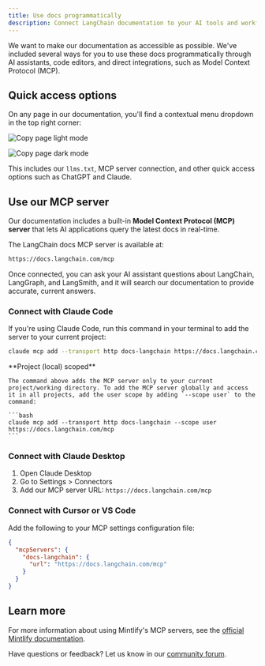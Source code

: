 ```yaml
---
title: Use docs programmatically
description: Connect LangChain documentation to your AI tools and workflows
---
```


We want to make our documentation as accessible as possible. We've included several ways for you to use these docs programmatically through AI assistants, code editors, and direct integrations, such as Model Context Protocol (MCP).

## Quick access options

On any page in our documentation, you'll find a contextual menu dropdown in the top right corner:

<img
    className="block dark:hidden"
    src="/images/copy-page-light.png"
    alt="Copy page light mode"
/>

<img
    className="hidden dark:block"
    src="/images/copy-page-dark.png"
    alt="Copy page dark mode"
/>

This includes our `llms.txt`, MCP server connection, and other quick access options such as ChatGPT and Claude.

## Use our MCP server

Our documentation includes a built-in **Model Context Protocol (MCP) server** that lets AI applications query the latest docs in real-time.

The LangChain docs MCP server is available at:

```txt
https://docs.langchain.com/mcp
```

Once connected, you can ask your AI assistant questions about LangChain, LangGraph, and LangSmith, and it will search our documentation to provide accurate, current answers.

### Connect with Claude Code

If you're using Claude Code, run this command in your terminal to add the server to your current project:

```bash
claude mcp add --transport http docs-langchain https://docs.langchain.com/mcp
```

<Note>
    **Project (local) scoped**

    The command above adds the MCP server only to your current project/working directory. To add the MCP server globally and access it in all projects, add the user scope by adding `--scope user` to the command:

    ```bash
    claude mcp add --transport http docs-langchain --scope user https://docs.langchain.com/mcp
    ```
</Note>

### Connect with Claude Desktop

1. Open Claude Desktop
2. Go to Settings > Connectors
3. Add our MCP server URL: `https://docs.langchain.com/mcp`

### Connect with Cursor or VS Code

Add the following to your MCP settings configuration file:

```json
{
  "mcpServers": {
    "docs-langchain": {
      "url": "https://docs.langchain.com/mcp"
    }
  }
}
```

## Learn more

For more information about using Mintlify's MCP servers, see the [official Mintlify documentation](https://www.mintlify.com/docs/ai/model-context-protocol).

Have questions or feedback? Let us know in our [community forum](https://forum.langchain.com/).
